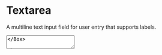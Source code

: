 
# Textarea

A multiline text input field for user entry that supports labels.

<Box>
  <Textarea rows={12} placeholder="Tell us something." />
</Box>

## Install

<FileSource path="@/foundations/components/Textarea" />

## API Reference

| Prop           |         Type          | Default Value |
| :------------- | :-------------------: | ------------: |
| `label`        |       `string`        |             - |
| `placeholder`  |       `string`        |             - |
| `name`         |       `string`        |             - |
| `value`        |       `string`        |             - |
| `defaultValue` |       `string`        |             - |
| `error`        |       `boolean`       |             - |
| `disabled`     |       `boolean`       |             - |
| `required`     |       `boolean`       |             - |
| `rows`         |       `number`        |             - |
| `resizable`    | `boolean` \| `string` |             - |

## Usage

```tsx copy
import { Textarea } from '[path]/Textarea';
```

```tsx copy
<Textarea />
```

## Examples

### With Label

<ComponentPreview path="@/foundations/components/Textarea/examples/TextareaWithLabel" />

### Non-resizable

<ComponentPreview path="@/foundations/components/Textarea/examples/TextareaNonResizable" />

### Error

<ComponentPreview path="@/foundations/components/Textarea/examples/TextareaError" />

### Disabled

<ComponentPreview path="@/foundations/components/Textarea/examples/TextareaDisabled" />
